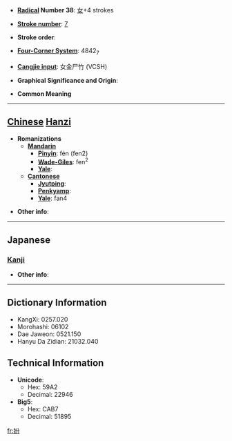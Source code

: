 * '''[[Wiktionary:Chinese radical index| Radical]] Number 38''': [[Wiktionary:Chinese radical index 女|女]]+4 strokes

* '''[[Wiktionary:Chinese total strokes index|Stroke number]]''': [[Wiktionary:Chinese total strokes index 7|7]]

* '''Stroke order''': 

* '''[[Wiktionary:Chinese four corner index|Four-Corner System]]''': 4842<sub>7</sub>

* '''[[Wiktionary:Chinese Cangjie index|Cangjie input]]''': 女金尸竹 (VCSH)

* '''Graphical Significance and Origin''': 

* '''Common Meaning'''

----

== [[Chinese]] [[Hanzi]] ==

* '''Romanizations'''
** '''[[Mandarin]]'''
*** '''[[Pinyin]]''': fén (fen2)
*** '''[[Wade-Giles]]''': fen<sup>2</sup>
*** '''[[Yale]]''': 
** '''[[Cantonese]]'''
*** '''[[Jyutping]]''':
*** '''[[Penkyamp]]''': 
*** '''[[Yale]]''': fan4

* '''Other info''': 

----

==Japanese==
===[[Kanji]]===
{{kanji|on readings=[[ふん]] (fun), [[ぶん]] (bun)
|kun readings=
}}

* '''Other info''':  

----

== Dictionary Information ==

* KangXi: 0257.020
* Morohashi: 06102
* Dae Jaweon: 0521.150
* Hanyu Da Zidian: 21032.040

== Technical Information ==

* '''Unicode''':
** Hex: 59A2
** Decimal: 22946
* '''Big5''':
** Hex: CAB7
** Decimal: 51895

[[fr:妢]]